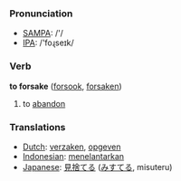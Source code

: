 === Pronunciation ===
*[[w:SAMPA|SAMPA]]: /'/
*[[w:IPA|IPA]]: /'foɻseɪk/

=== Verb ===

'''to forsake''' ([[forsook]], [[forsaken]])

# to [[abandon]]

=== Translations ===
*[[Dutch]]: [[verzaken]], [[opgeven]]
*[[Indonesian]]: [[telantar|menelantarkan]]
*[[Japanese]]: [[見捨てる]] ([[みすてる]], misuteru)
